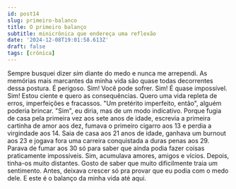 ```yaml
---
id: post14
slug: primeiro-balanco
title: O primeiro balanço
subtitle: minicrônica que endereça uma reflexão
date: '2024-12-08T19:01:58.613Z'
draft: false
tags: [crônica]
---
```

Sempre busquei dizer _sim_ diante do medo e nunca me arrependi.
As memórias mais marcantes da minha vida são quase todas decorrentes
dessa postura. É perigoso. Sim! Você pode sofrer. Sim!
É quase impossível. Sim! Estou ciente e quero as consequências.
Quero uma vida repleta de erros, imperfeições e fracassos. 
"Um pretérito imperfeito, então", alguém poderia brincar.
"Sim", eu diria, mas de um modo indicativo. Porque 
fugia de casa pela primeira vez aos sete anos de idade, 
escrevia a primeira cartinha de amor aos dez,
fumava o primeiro cigarro aos 13 e perdia a virgindade aos 14.
Saia de casa aos 21 anos de idade, ganhava um burnout aos 23 e jogava fora uma
carreira conquistada a duras penas aos 29. Parava de fumar aos 30 só
para saber que ainda podia fazer coisas praticamente impossíveis.
Sim, acumulava amores, amigos e vícios. Depois, tinha-os muito distantes.
Gosto de saber que muito dificilmente traia um sentimento.
Antes, deixava crescer só pra provar que 
eu podia com o medo dele. E este é o balanço da minha vida até aqui.